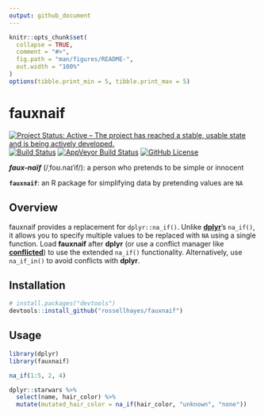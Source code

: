 ```yaml
---
output: github_document
---
```


<!-- README.md is generated from README.Rmd. Please edit that file -->

```r
knitr::opts_chunk$set(
  collapse = TRUE,
  comment = "#>",
  fig.path = "man/figures/README-",
  out.width = "100%"
)
options(tibble.print_min = 5, tibble.print_max = 5)
```

# fauxnaif
<!-- badges: start -->
[![Project Status: Active – The project has reached a stable, usable state and is being actively developed.](https://www.repostatus.org/badges/latest/active.svg)](https://www.repostatus.org/#active)
[![Build Status](https://travis-ci.org/rossellhayes/fauxnaif.svg?branch=master)](https://travis-ci.org/rossellhayes/fauxnaif)
[![AppVeyor Build Status](https://ci.appveyor.com/api/projects/status/github/rossellhayes/fauxnaif?branch=master&svg=true)](https://ci.appveyor.com/project/rossellhayes/fauxnaif)
[![GitHub License](https://img.shields.io/github/license/rossellhayes/fauxnaif?color=blueviolet)](https://github.com/rossellhayes/fauxnaif/blob/master/LICENSE)
<!-- badges: end -->

***faux-naïf*** (/ˌfoʊ.naɪˈif/): a person who pretends to be simple or innocent

**`fauxnaif`**: an R package for simplifying data by pretending values are `NA`

## Overview

fauxnaif provides a replacement for `dplyr::na_if()`.
Unlike [**dplyr**](https://github.com/tidyverse/dplyr)'s `na_if()`, it allows you
to specify multiple values to be replaced with `NA` using a single function.
Load **fauxnaif** after **dplyr** (or use a conflict manager like
[**conflicted**](https://github.com/r-lib/conflicted)) to use the extended
`na_if()` functionality.
Alternatively, use `na_if_in()` to avoid conflicts with **dplyr**.

## Installation

```r
# install.packages("devtools")
devtools::install_github("rossellhayes/fauxnaif")
```

## Usage

```r
library(dplyr)
library(fauxnaif)

na_if(1:5, 2, 4)

dplyr::starwars %>%
  select(name, hair_color) %>%
  mutate(mutated_hair_color = na_if(hair_color, "unknown", "none"))
```
